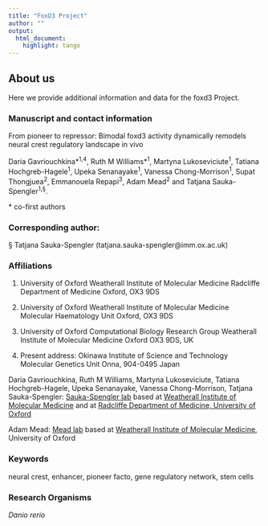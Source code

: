 ```yaml
---
title: "FoxD3 Project"
author: ""
output: 
  html_document:
    highlight: tango
---
```


## About us

Here we provide additional information and data for the foxd3 Project.


### Manuscript and contact information
From pioneer to repressor: Bimodal foxd3 activity dynamically remodels neural crest regulatory landscape in vivo

Daria Gavriouchkina\*<sup>1,4</sup>, Ruth M Williams\*<sup>1</sup>, Martyna Lukoseviciute<sup>1</sup>, Tatiana Hochgreb-Hagele<sup>1</sup>, Upeka Senanayake<sup>1</sup>, Vanessa Chong-Morrison<sup>1</sup>, Supat Thongjuea<sup>2</sup>, Emmanouela Repapi<sup>3</sup>, Adam Mead<sup>2</sup> and Tatjana Sauka-Spengler<sup>1,§</sup>.

\* co-first authors

### Corresponding author: 
§ Tatjana Sauka-Spengler (tatjana.sauka-spengler@imm.ox.ac.uk)

### Affiliations

1. University of Oxford
Weatherall Institute of Molecular Medicine
Radcliffe Department of Medicine
Oxford, OX3 9DS

2. University of Oxford
Weatherall Institute of Molecular Medicine
Molecular Haematology Unit
Oxford, OX3 9DS

3. University of Oxford 
Computational Biology Research Group
Weatherall Institute of Molecular Medicine
Oxford OX3 9DS, UK

4. Present address: 
Okinawa Institute of Science and Technology
Molecular Genetics Unit
Onna, 904-0495 Japan




Daria Gavriouchkina, Ruth M Williams, Martyna Lukoseviciute, Tatiana Hochgreb-Hagele, Upeka Senanayake, Vanessa Chong-Morrison, Tatjana Sauka-Spengler: [Sauka-Spengler lab](http://www.tsslab.co.uk) based at [Weatherall Institute of Molecular Medicine](www.imm.ox.ac.uk) and at [Radcliffe Department of Medicine, University of Oxford](www.rdm.ox.ac.uk)

Adam Mead: [Mead lab](http://www.ndcls.ox.ac.uk/researchers/researcher/adam-mead) based at [Weatherall Institute of Molecular Medicine](www.imm.ox.ac.uk), University of Oxford

### Keywords

neural crest, enhancer, pioneer facto, gene regulatory network, stem cells

### Research Organisms

*Danio rerio*




